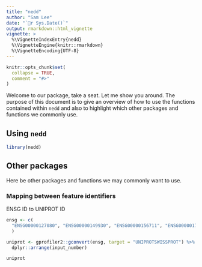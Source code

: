 ```yaml
---
title: "nedd"
author: "Sam Lee"
date: "`r Sys.Date()`"
output: rmarkdown::html_vignette
vignette: >
  %\VignetteIndexEntry{nedd}
  %\VignetteEngine{knitr::rmarkdown}
  %\VignetteEncoding{UTF-8}
---
```


```r
knitr::opts_chunk$set(
  collapse = TRUE,
  comment = "#>"
)
```

Welcome to our package, take a seat. Let me show you around. The purpose of this document is to give an overview of how to use the functions contained within `nedd` and also to highlight which other packages and functions we commonly use.

## Using `nedd`

```r
library(nedd)
```


## Other packages

Here be other packages and functions we may commonly want to use.

### Mapping between feature identifiers

ENSG ID to UNIPROT ID

```r
ensg <- c(
  "ENSG00000127080", "ENSG00000149930", "ENSG00000156711", "ENSG00000170464"
  )

uniprot <- gprofiler2::gconvert(ensg, target = "UNIPROTSWISSPROT") %>%
  dplyr::arrange(input_number)

uniprot

```
